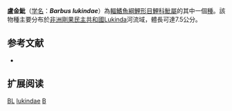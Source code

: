 {{Speciesbox 
| taxon = Barbus lukindae
| status = DD
| status_system = IUCN3.1
| authority = [[Boulenger|Boulenger]], 1915
| synonyms = 
}}

'''盧金魮'''（[[学名|学名]]：'''''Barbus lukindae'''''）為[[輻鰭魚綱|輻鰭魚綱]][[鯉形目|鯉形目]][[鯉科|鯉科]][[魮屬|魮屬]]的其中一個[[種|種]]。該物種主要分布於[[非洲|非洲]][[剛果民主共和國|剛果民主共和國]]Lukinda河流域，體長可達7.5公分。

== 参考文献 ==
*{{FishBase_species|genus=Barbus|species=lukindae|year=2011|month=12}}

== 扩展阅读 ==
{{refbegin}}
{{wikispecies-inline|Barbus lukindae|盧金魮}}
{{refend}}
{{Taxonbar|from=Q4322623}}

[[Category:IUCN红色名录数据缺乏物种|BL]]
[[Category:魮屬|lukindae]]
[[Category:1915年描述的魚類|B]]

{{魚類小作品}}